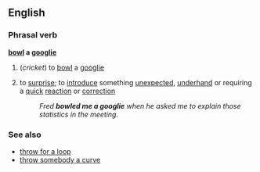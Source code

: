 ==English==

===Phrasal verb===
'''[[bowl]] a [[googlie]]'''
#(''cricket'') to [[bowl]] a [[googlie]]
#{{idiom}} to [[surprise]]; to [[introduce]] something [[unexpected]], [[underhand]] or requiring a [[quick]] [[reaction]] or [[correction]]
#:''Fred '''bowled me a googlie''' when he asked me to explain those statistics in the meeting.''

===See also===
*[[throw for a loop]]
*[[throw somebody a curve]]